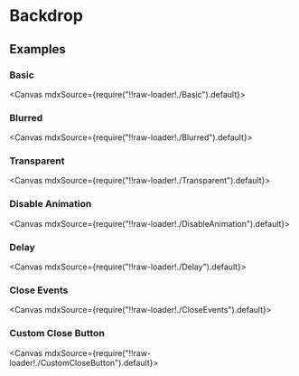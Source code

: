 
<Meta title="Overlays/Backdrop" />

# Backdrop

## Examples

### Basic

<Canvas mdxSource={require("!!raw-loader!./Basic").default}>
  <Story id="examples-backdrop--basic" />
</Canvas>

### Blurred

<Canvas mdxSource={require("!!raw-loader!./Blurred").default}>
  <Story id="examples-backdrop--blurred" />
</Canvas>

### Transparent

<Canvas mdxSource={require("!!raw-loader!./Transparent").default}>
  <Story id="examples-backdrop--transparent" />
</Canvas>

### Disable Animation

<Canvas mdxSource={require("!!raw-loader!./DisableAnimation").default}>
  <Story id="examples-backdrop--disable-animation" />
</Canvas>

### Delay

<Canvas mdxSource={require("!!raw-loader!./Delay").default}>
  <Story id="examples-backdrop--delay" />
</Canvas>

### Close Events

<Canvas mdxSource={require("!!raw-loader!./CloseEvents").default}>
  <Story id="examples-backdrop--close-events" />
</Canvas>

### Custom Close Button

<Canvas mdxSource={require("!!raw-loader!./CustomCloseButton").default}>
  <Story id="examples-backdrop--custom-close-button" />
</Canvas>
